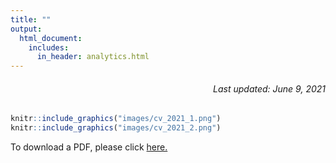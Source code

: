 ```yaml
---
title: ""
output: 
  html_document:
    includes:
      in_header: analytics.html
---
```


<h6 style="text-align: right;" markdown="1">Last updated: June 9, 2021</h6>   
    
    
```r
knitr::include_graphics("images/cv_2021_1.png")
knitr::include_graphics("images/cv_2021_2.png")
```

To download a PDF, please click <a href="biplabendu.github.io/homepage/images/document.pdf" target="_blank">here.</a>